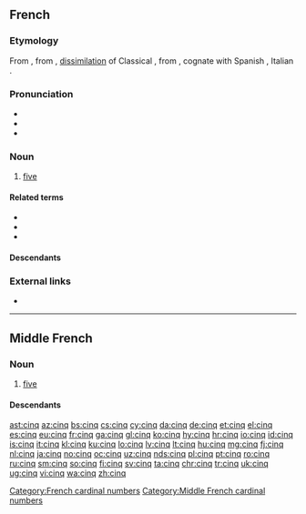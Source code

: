 ==French==

===Etymology===
From {{etyl|fro|fr}} {{term|cinc|lang=fro}}, from {{etyl|VL.|fr}} {{m|la|*cinque}}, [[dissimilation]] of  Classical {{etyl|la|fr}} {{term|quinque||five|lang=la}}, from {{etyl|ine-pro|fr}} {{m|ine-pro|*pénkʷe}}, cognate with Spanish {{term|cinco|lang=es}}, Italian {{term|cinque|lang=it}}.

===Pronunciation===
* {{IPA|/sɛ̃k/|lang=fr}}
* {{audio|Fr-cinq-fr.ogg|Audio (France)|lang=fr}}
* {{audio|Qc-cinq-2.ogg|Audio (Quebec)|lang=fr}}

===Noun===
{{cardinalbox|fr|4|5|6|quatre|six|ord=cinquième|wplink=Cinq}}
{{head|fr|noun|g=m|invariable}}

# [[five]]

====Related terms====
* {{l|fr|cinq-à-sept}}
* {{l|fr|cinquante}}
* {{l|fr|cinquième}}

====Descendants====
{{etymtree|fr|la|*cinque}}

===External links===
* {{R:TLFi}}

[[Category:French cardinal numbers]]

----

==Middle French==

===Noun===
{{head|frm|noun|g=m|invariable}}

# [[five]]

====Descendants====
{{etymtree|frm|la|*cinque}}

[[Category:Middle French cardinal numbers]]

[[ast:cinq]]
[[az:cinq]]
[[bs:cinq]]
[[cs:cinq]]
[[cy:cinq]]
[[da:cinq]]
[[de:cinq]]
[[et:cinq]]
[[el:cinq]]
[[es:cinq]]
[[eu:cinq]]
[[fr:cinq]]
[[ga:cinq]]
[[gl:cinq]]
[[ko:cinq]]
[[hy:cinq]]
[[hr:cinq]]
[[io:cinq]]
[[id:cinq]]
[[is:cinq]]
[[it:cinq]]
[[kl:cinq]]
[[ku:cinq]]
[[lo:cinq]]
[[lv:cinq]]
[[lt:cinq]]
[[hu:cinq]]
[[mg:cinq]]
[[fj:cinq]]
[[nl:cinq]]
[[ja:cinq]]
[[no:cinq]]
[[oc:cinq]]
[[uz:cinq]]
[[nds:cinq]]
[[pl:cinq]]
[[pt:cinq]]
[[ro:cinq]]
[[ru:cinq]]
[[sm:cinq]]
[[so:cinq]]
[[fi:cinq]]
[[sv:cinq]]
[[ta:cinq]]
[[chr:cinq]]
[[tr:cinq]]
[[uk:cinq]]
[[ug:cinq]]
[[vi:cinq]]
[[wa:cinq]]
[[zh:cinq]]